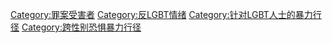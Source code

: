 [[Category:罪案受害者|Category:罪案受害者]]
[[Category:反LGBT情绪|Category:反LGBT情绪]]
[[Category:针对LGBT人士的暴力行径|Category:针对LGBT人士的暴力行径]]
[[Category:跨性别恐惧暴力行径|Category:跨性别恐惧暴力行径]]